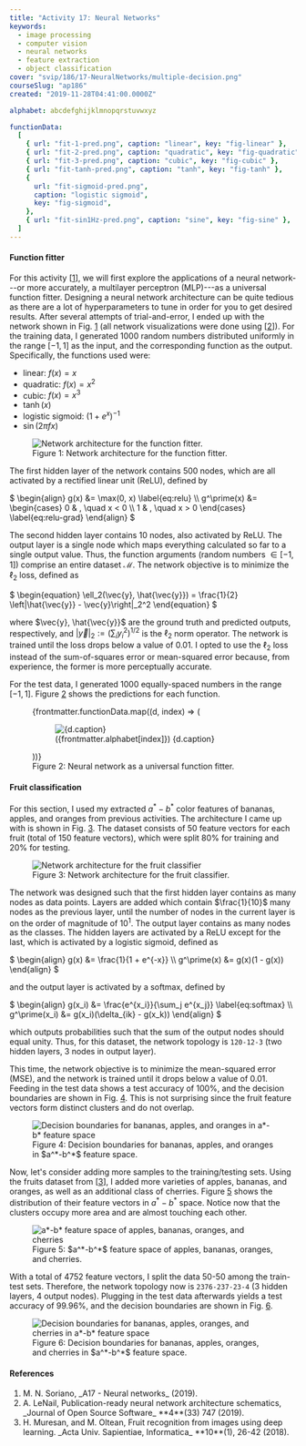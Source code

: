 ```yaml
---
title: "Activity 17: Neural Networks"
keywords:
  - image processing
  - computer vision
  - neural networks
  - feature extraction
  - object classification
cover: "svip/186/17-NeuralNetworks/multiple-decision.png"
courseSlug: "ap186"
created: "2019-11-28T04:41:00.0000Z"

alphabet: abcdefghijklmnopqrstuvwxyz

functionData:
  [
    { url: "fit-1-pred.png", caption: "linear", key: "fig-linear" },
    { url: "fit-2-pred.png", caption: "quadratic", key: "fig-quadratic" },
    { url: "fit-3-pred.png", caption: "cubic", key: "fig-cubic" },
    { url: "fit-tanh-pred.png", caption: "tanh", key: "fig-tanh" },
    {
      url: "fit-sigmoid-pred.png",
      caption: "logistic sigmoid",
      key: "fig-sigmoid",
    },
    { url: "fit-sin1Hz-pred.png", caption: "sine", key: "fig-sine" },
  ]
---
```



#### Function fitter

For this activity [[1](#Soriano2019)], we will first explore the applications of a neural network---or more accurately,
a multilayer perceptron (MLP)---as a universal function fitter. Designing a neural network architecture can be quite
tedious as there are a lot of hyperparameters to tune in order for you to get desired results. After several attempts of
trial-and-error, I ended up with the network shown in Fig.&nbsp;[1](#fig-funcfit-architecture) (all network
visualizations were done using [[2](#LeNail2019)]). For the training data, I generated 1000 random numbers distributed
uniformly in the range $[-1, 1]$ as the input, and the corresponding function as the output. Specifically, the functions
used were:

- linear: $f(x) = x$
- quadratic: $f(x) = x^2$
- cubic: $f(x) = x^3$
- $\tanh(x)$
- logistic sigmoid: $(1 + e^x)^{-1}$
- $\sin(2\pi fx)$

<figure id="fig-funcfit-architecture" class="container">
  <img
    src={buildCldUrl("svip/186/17-NeuralNetworks/func-fit.png")}
    alt="Network architecture for the function fitter."
  />
  <figcaption class="col-span-3 text-center">
    Figure 1: Network architecture for the function fitter.
  </figcaption>
</figure>

The first hidden layer of the network contains 500 nodes, which are all activated by a rectified linear unit (ReLU),
defined by

<span id="eq-relu" class="mx-auto">
$
\begin{align}
  g(x) &= \max(0, x) \label{eq:relu} \\
	g^\prime(x) &=
	\begin{cases}
    0 & , \quad x < 0 \\
      1 & , \quad x > 0
	\end{cases} \label{eq:relu-grad}
\end{align}
$
</span>

The second hidden layer contains 10 nodes, also activated by ReLU. The output layer is a single node which maps
everything calculated so far to a single output value. Thus, the function arguments (random numbers $\in [-1,1]$)
comprise an entire dataset $\mathcal{M}$. The network objective is to minimize the $\ell_2$ loss, defined as

<span id="eq-l2-loss" class="mx-auto">
$
\begin{equation}
  \ell_2(\vec{y}, \hat{\vec{y}}) = \frac{1}{2} \left|\hat{\vec{y}} - \vec{y}\right|_2^2
\end{equation}
$
</span>

where $\vec{y}, \hat{\vec{y}}$ are the ground truth and predicted outputs, respectively, and
$\left|\vec{y}\right|_2 := \left(\sum_i y_i^2\right)^{1/2}$ is the $\ell_2$ norm operator. The network is trained until
the loss drops below a value of 0.01. I opted to use the $\ell_2$ loss instead of the sum-of-squares error or
mean-squared error because, from experience, the former is more perceptually accurate.

For the test data, I generated 1000 equally-spaced numbers in the range $[-1,1]$. Figure&nbsp;[2](#fig-function-fitter)
shows the predictions for each function.

<figure
  id="fig-function-fitter"
  class="container grid grid-cols-3 items-end gap-4"
>
  {frontmatter.functionData.map((d, index) => (
    <figure id={d.key}>
      <img
        src={buildCldUrl(`svip/186/17-NeuralNetworks/${d.url}`)}
        alt={d.caption}
      />
      <figcaption class="text-center">
        ({frontmatter.alphabet[index]}) {d.caption}
      </figcaption>
    </figure>
  ))}
  <figcaption class="col-span-3 text-center">
    Figure 2: Neural network as a universal function fitter.
  </figcaption>
</figure>

#### Fruit classification

For this section, I used my extracted $a^*-b^*$ color features of bananas, apples, and oranges from previous activities.
The architecture I came up with is shown in Fig.&nbsp;[3](#fig-fruit-architecture). The dataset consists of 50 feature
vectors for each fruit (total of 150 feature vectors), which were split 80% for training and 20% for testing.

<figure id="fig-fruit-architecture" class="container">
  <img
    src={buildCldUrl("svip/186/17-NeuralNetworks/fruit-net.png")}
    alt="Network architecture for the fruit classifier"
  />
  <figcaption class="col-span-3 text-center">
    Figure 3: Network architecture for the fruit classifier.
  </figcaption>
</figure>

The network was designed such that the first hidden layer contains as many nodes as data points. Layers are added which
contain $\frac{1}{10}$ many nodes as the previous layer, until the number of nodes in the current layer is on the order
of magnitude of 10<sup>1</sup>. The output layer contains as many nodes as the classes. The hidden layers are activated
by a ReLU except for the last, which is activated by a logistic sigmoid, defined as

<span id="eq-sigmoid" class="mx-auto">
$
\begin{align}
  g(x) &= \frac{1}{1 + e^{-x}} \\
	g^\prime(x) &= g(x)(1 - g(x))
\end{align}
$
</span>

and the output layer is activated by a softmax, defined by

<span id="eq-softmax" class="mx-auto">
$
\begin{align}
  g(x_i) &= \frac{e^{x_i}}{\sum_j e^{x_j}} \label{eq:softmax} \\
	g^\prime(x_i) &= g(x_i)(\delta_{ik} - g(x_k))
\end{align}
$
</span>

which outputs probabilities such that the sum of the output nodes should equal unity. Thus, for this dataset, the
network topology is `120-12-3` (two hidden layers, 3 nodes in output layer).

This time, the network objective is to minimize the mean-squared error (MSE), and the network is trained until it drops
below a value of 0.01. Feeding in the test data shows a test accuracy of 100%, and the decision boundaries are shown
in Fig.&nbsp;[4](#fig-fruit-decision3). This is not surprising since the fruit feature vectors form distinct clusters
and do not overlap.

<figure id="fig-fruit-decision3" class="container">
  <img
    src={buildCldUrl("svip/186/17-NeuralNetworks/ban-app-ora-decision.png")}
    alt="Decision boundaries for bananas, apples, and oranges in a*-b* feature space"
    class="mx-auto"
  />
  <figcaption class="text-center">
    Figure 4: Decision boundaries for bananas, apples, and oranges in $a^*-b^*$
    feature space.
  </figcaption>
</figure>

Now, let's consider adding more samples to the training/testing sets. Using the fruits dataset from [[3](#Muresan2018)],
I added more varieties of apples, bananas, and oranges, as well as an additional class of cherries.
Figure&nbsp;[5](#fig-fruits-set) shows the distribution of their feature vectors in $a^*-b^*$ space. Notice now that the
clusters occupy more area and are almost touching each other.

<figure id="fig-fruits-set" class="container">
  <img
    src={buildCldUrl("svip/186/17-NeuralNetworks/fruits-train.png")}
    alt="a*-b* feature space of apples, bananas, oranges, and cherries"
    class="mx-auto"
  />
  <figcaption class="text-center">
    Figure 5: $a^*-b^*$ feature space of apples, bananas, oranges, and cherries.
  </figcaption>
</figure>

With a total of 4752 feature vectors, I split the data 50-50 among the train-test sets. Therefore, the network topology
now is `2376-237-23-4` (3 hidden layers, 4 output nodes). Plugging in the test data afterwards yields a test accuracy of
99.96%, and the decision boundaries are shown in Fig.&nbsp;[6](#fig-multiple-fruits).

<figure id="fig-multiple-fruits" class="container">
  <img
    src={buildCldUrl("svip/186/17-NeuralNetworks/multiple-decision.png")}
    alt="Decision boundaries for bananas, apples, oranges, and cherries in a*-b* feature space"
    class="mx-auto"
  />
  <figcaption class="text-center">
    Figure 6: Decision boundaries for bananas, apples, oranges, and cherries in
    $a^*-b^*$ feature space.
  </figcaption>
</figure>

#### References

<ol className="reference">
  <li id="Soriano2019">M. N. Soriano, _A17 - Neural networks_ (2019).</li>
  <li id="LeNail2019">
    A. LeNail, Publication-ready neural network architecture schematics,
    _Journal of Open Source Software_ **4**(33) 747 (2019).
  </li>
  <li id="Muresan2018">
    H. Muresan, and M. Oltean, Fruit recognition from images using deep
    learning. _Acta Univ. Sapientiae, Informatica_ **10**(1), 26-42 (2018).
  </li>
</ol>
